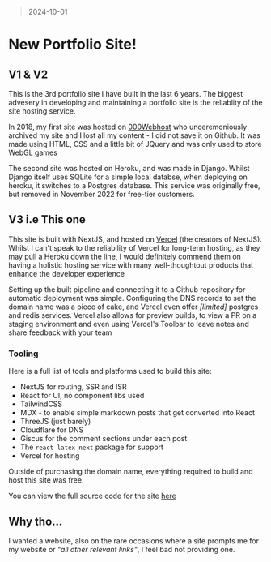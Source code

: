 <title>New Portfolio Site | Chandru Suresh</title>

> 2024-10-01

# New Portfolio Site!

## V1 & V2

This is the 3rd portfolio site I have built in the last 6 years. The biggest advesery in developing and maintaining a portfolio site is the reliablity of the site hosting service.

In 2018, my first site was hosted on [000Webhost](https://www.000webhost.com/) who unceremoniously archived my site and I lost all my content - I did not save it on Github. It was made using HTML, CSS and a little bit of JQuery and was only used to store WebGL games

The second site was hosted on Heroku, and was made in Django. Whilst Django itself uses SQLite for a simple local databse, when deploying on heroku, it switches to a Postgres database. This service was originally free, but removed in November 2022 for free-tier customers.

## V3 i.e This one


This site is built with NextJS, and hosted on [Vercel](https://vercel.com/) (the creators of NextJS). Whilst I can't speak to the reliability of Vercel for long-term hosting, as they may pull a Heroku down the line, I would definitely commend them on having a holistic hosting service with many well-thoughtout products that enhance the developer experience

Setting up the built pipeline and connecting it to a Github repository for automatic deployment was simple. Configuring the DNS records to set the domain name was a piece of cake, and Vercel even offer _[limited]_ postgres and redis services. Vercel also allows for preview builds, to view a PR on a staging environment and even using Vercel's Toolbar to leave notes and share feedback with your team

### Tooling
Here is a full list of tools and platforms used to build this site:
- NextJS for routing, SSR and ISR
- React for UI, no component libs used
- TailwindCSS
- MDX - to enable simple markdown posts that get converted into React
- ThreeJS (just barely)
- Cloudflare for DNS
- Giscus for the comment sections under each post
- The `react-latex-next` package for <Ltx val="\LaTeX"/> support
- Vercel for hosting

Outside of purchasing the domain name, everything required to build and host this site was free.

You can view the full source code for the site [here](https://github.com/ChandruSu/chandru-portfolio-v2)

## Why tho...

I wanted a website, also on the rare occasions where a site prompts me for my website or _"all other relevant links"_, I feel bad not providing one.
